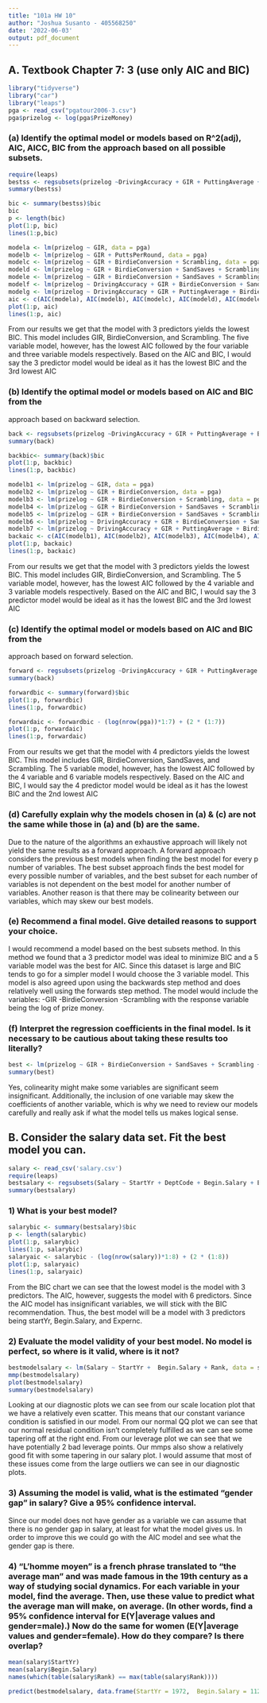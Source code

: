 ```yaml
---
title: "101a HW 10"
author: "Joshua Susanto - 405568250"
date: '2022-06-03'
output: pdf_document
---
```


## A. Textbook Chapter 7: 3 (use only AIC and BIC)

```r
library("tidyverse")
library("car")
library("leaps")
pga <- read_csv("pgatour2006-3.csv")
pga$prizelog <- log(pga$PrizeMoney)
```


### (a) Identify the optimal model or models based on R^2(adj), AIC, AICC, BIC from the approach based on all possible subsets. 

```r
require(leaps)
bestss <- regsubsets(prizelog ~DrivingAccuracy + GIR + PuttingAverage + BirdieConversion + SandSaves + Scrambling + PuttsPerRound,data = pga, nvmax = 7)
summary(bestss)
```

```r
bic <- summary(bestss)$bic
bic
p <- length(bic)
plot(1:p, bic)
lines(1:p,bic)
```

```r
modela <- lm(prizelog ~ GIR, data = pga)
modelb <- lm(prizelog ~ GIR + PuttsPerRound, data = pga)
modelc <- lm(prizelog ~ GIR + BirdieConversion + Scrambling, data = pga)
modeld <- lm(prizelog ~ GIR + BirdieConversion + SandSaves + Scrambling, data = pga)
modele <- lm(prizelog ~ GIR + BirdieConversion + SandSaves + Scrambling + PuttsPerRound, data = pga)
modelf <- lm(prizelog ~ DrivingAccuracy + GIR + BirdieConversion + SandSaves + Scrambling + PuttsPerRound, data = pga)
modelg <- lm(prizelog ~ DrivingAccuracy + GIR + PuttingAverage + BirdieConversion + SandSaves + Scrambling + PuttsPerRound, data = pga)
aic <- c(AIC(modela), AIC(modelb), AIC(modelc), AIC(modeld), AIC(modele), AIC(modelf), AIC(modelg))
plot(1:p, aic)
lines(1:p, aic)
```


From our results we get that the model with 3 predictors yields the lowest BIC. This model includes GIR, BirdieConversion, and Scrambling. The five variable model, however, has the lowest AIC followed by the four variable and three variable models respectively. Based on the AIC and BIC, I would say the 3 predictor model would be ideal as it has the lowest BIC and the 3rd lowest AIC


### (b) Identify the optimal model or models based on AIC and BIC from the
approach based on backward selection. 

```r
back <- regsubsets(prizelog ~DrivingAccuracy + GIR + PuttingAverage + BirdieConversion + SandSaves + Scrambling + PuttsPerRound,data = pga, nvmax = 7, method = 'backward') 
summary(back)
```

```r
backbic<- summary(back)$bic
plot(1:p, backbic)
lines(1:p, backbic)
```

```r
modelb1 <- lm(prizelog ~ GIR, data = pga)
modelb2 <- lm(prizelog ~ GIR + BirdieConversion, data = pga)
modelb3 <- lm(prizelog ~ GIR + BirdieConversion + Scrambling, data = pga)
modelb4 <- lm(prizelog ~ GIR + BirdieConversion + SandSaves + Scrambling, data = pga)
modelb5 <- lm(prizelog ~ GIR + BirdieConversion + SandSaves + Scrambling + PuttsPerRound, data = pga)
modelb6 <- lm(prizelog ~ DrivingAccuracy + GIR + BirdieConversion + SandSaves + Scrambling + PuttsPerRound, data = pga)
modelb7 <- lm(prizelog ~ DrivingAccuracy + GIR + PuttingAverage + BirdieConversion + SandSaves + Scrambling + PuttsPerRound, data = pga)
backaic <- c(AIC(modelb1), AIC(modelb2), AIC(modelb3), AIC(modelb4), AIC(modelb5), AIC(modelb6), AIC(modelb7))
plot(1:p, backaic)
lines(1:p, backaic)
```


From our results we get that the model with 3 predictors yields the lowest BIC. This model includes GIR, BirdieConversion, and Scrambling. The 5 variable model, however, has the lowest AIC followed by the 4 variable and 3 variable models respectively. Based on the AIC and BIC, I would say the 3 predictor model would be ideal as it has the lowest BIC and the 3rd lowest AIC

### (c) Identify the optimal model or models based on AIC and BIC from the
approach based on forward selection. 

```r
forward <- regsubsets(prizelog ~DrivingAccuracy + GIR + PuttingAverage + BirdieConversion + SandSaves + Scrambling + PuttsPerRound,data = pga, nvmax = 7, method = 'forward') 
summary(back)
```

```r
forwardbic <- summary(forward)$bic
plot(1:p, forwardbic)
lines(1:p, forwardbic)
```

```r
forwardaic <- forwardbic - (log(nrow(pga))*1:7) + (2 * (1:7))
plot(1:p, forwardaic)
lines(1:p, forwardaic)
```


From our results we get that the model with 4 predictors yields the lowest BIC. This model includes GIR, BirdieConversion, SandSaves, and Scrambling. The 5 variable model, however, has the lowest AIC followed by the 4 variable and 6 variable models respectively. Based on the AIC and BIC, I would say the 4 predictor model would be ideal as it has the lowest BIC and the 2nd lowest AIC

### (d) Carefully explain why the models chosen in (a) & (c) are not the same while those in (a) and (b) are the same. 

Due to the nature of the algorithms an exhaustive approach will likely not yield the same results as a forward approach. A forward approach considers the previous best models when finding the best model for every p number of variables. The best subset approach finds the best model for every possible number of variables, and the best subset for each number of variables is not dependent on the best model for another number of variables. Another reason is that there may be colinearity between our variables, which may skew our best models.

### (e) Recommend a final model. Give detailed reasons to support your choice. 

I would recommend a model based on the best subsets method. In this method we found that a 3 predictor model was ideal to minimize BIC and a 5 variable model was the best for AIC. Since this dataset is large and BIC tends to go for a simpler model I would choose the 3 variable model. This model is also agreed upon using the backwards step method and does relatively well using the forwards step method. The model would include the variables: 
-GIR 
-BirdieConversion 
-Scrambling 
with the response variable being the log of prize money.

### (f) Interpret the regression coefficients in the final model. Is it necessary to be cautious about taking these results too literally? 

```r
best <- lm(prizelog ~ GIR + BirdieConversion + SandSaves + Scrambling + PuttsPerRound, data = pga)
summary(best)
```

Yes, colinearity might make some variables are significant seem insignificant. Additionally, the inclusion of one variable may skew the coefficients of another variable, which is why we need to review our models carefully and really ask if what the model tells us makes logical sense.

## B. Consider the salary data set. Fit the best model you can.

```r
salary <- read_csv('salary.csv')
require(leaps)
bestsalary <- regsubsets(Salary ~ StartYr + DeptCode + Begin.Salary + Expernc + Gender + Rank,data = salary)
summary(bestsalary)
```


### 1) What is your best model?

```r
salarybic <- summary(bestsalary)$bic
p <- length(salarybic)
plot(1:p, salarybic)
lines(1:p, salarybic)
salaryaic <- salarybic - (log(nrow(salary))*1:8) + (2 * (1:8))
plot(1:p, salaryaic)
lines(1:p, salaryaic)
```

From the BIC chart we can see that the lowest model is the model with 3 predictors. The AIC, however, suggests the model with 6 predictors. Since the AIC model has insignificant variables, we will stick with the BIC recommendation. Thus, the best model will be a model with 3 predictors being startYr, Begin.Salary, and Expernc. 

### 2) Evaluate the model validity of your best model. No model is perfect, so where is it valid, where is it not?

```r
bestmodelsalary <- lm(Salary ~ StartYr +  Begin.Salary + Rank, data = salary)
mmp(bestmodelsalary)
plot(bestmodelsalary)
summary(bestmodelsalary)
```

Looking at our diagnostic plots we can see from our scale location plot that we have a relatively even scatter. This means that our constant variance condition is satisfied in our model. From our normal QQ plot we can see that our normal residual condition isn't completely fulfilled as we can see some tapering off at the right end. From our leverage plot we can see that we have potentially 2 bad leverage points. Our mmps also show a relatively good fit with some tapering in our salary plot. I would assume that most of these issues come from the large outliers we can see in our diagnostic plots. 

### 3) Assuming the model is valid, what is the estimated "gender gap" in salary? Give a 95% confidence interval.

Since our model does not have gender as a variable we can assume that there is no gender gap in salary, at least for what the model gives us. In order to improve this we could go with the AIC model and see what the gender gap is there.

### 4) "L'homme moyen" is a french phrase translated to "the average man" and was made famous in the 19th century as a way of studying social dynamics.  For each variable in your model, find the average.  Then, use these value to predict what the average man will make, on average. (In other words, find a 95% confidence interval for E(Y|average values and gender=male).)  Now do the same for women (E(Y|average values and gender=female). How do they compare? Is there overlap?

```r
mean(salary$StartYr)
mean(salary$Begin.Salary)
names(which(table(salary$Rank) == max(table(salary$Rank))))
```

```r
predict(bestmodelsalary, data.frame(StartYr = 1972,  Begin.Salary = 11289, Rank = "Professr"), interval = "confidence")
```

